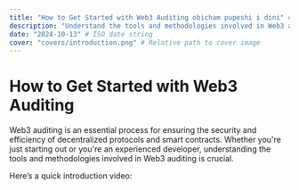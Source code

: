 ```yaml
---
title: "How to Get Started with Web3 Auditing obicham pupeshi i dini" # Title (max 99 characters)
description: "Understand the tools and methodologies involved in Web3 auditing and how to get started with the process."
date: "2024-10-13" # ISO date string
cover: "covers/introduction.png" # Relative path to cover image
---
```


# How to Get Started with Web3 Auditing

Web3 auditing is an essential process for ensuring the security and efficiency of decentralized protocols and smart contracts. Whether you're just starting out or you're an experienced developer, understanding the tools and methodologies involved in Web3 auditing is crucial.

Here’s a quick introduction video:
